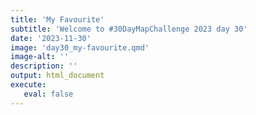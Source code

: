 ```yaml
---
title: 'My Favourite'
subtitle: 'Welcome to #30DayMapChallenge 2023 day 30'
date: '2023-11-30'
image: 'day30_my-favourite.qmd'
image-alt: ''
description: ''
output: html_document
execute: 
   eval: false
---
```

